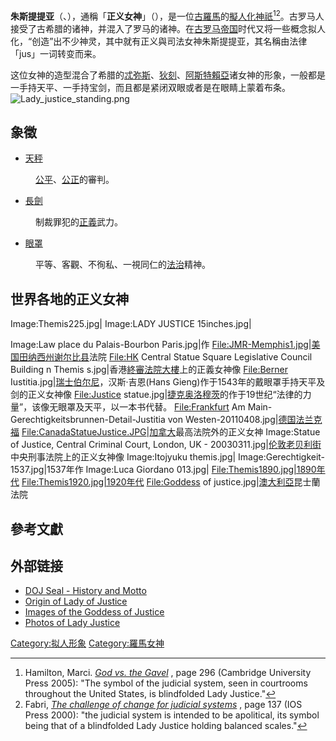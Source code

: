 '''朱斯提提亚'''（{{lang-la|''Iustitia''}}、{{lang-en|Justitia}}），通稱「'''正义女神'''」（{{lang-en|Lady Justice}}），是一位[[古羅馬|古羅馬]]的[[擬人化|擬人化]][[神祇|神祇]]<ref>Hamilton, Marci.  ''[https://books.google.com/books?id=Ox4_vqFCjcEC&pg=PA296&dq=%22lady+justice%22+symbol&lr=&as_brr=3&ei=uXb8Se-IC4GuyATlm5SPBg God vs. the Gavel] {{Wayback|url=https://books.google.com/books?id=Ox4_vqFCjcEC&pg=PA296&dq=%22lady+justice%22+symbol&lr=&as_brr=3&ei=uXb8Se-IC4GuyATlm5SPBg |date=20111027034629 }}'', page 296 (Cambridge University Press 2005): "The symbol of the judicial system, seen in courtrooms throughout the United States, is blindfolded Lady Justice."</ref><ref>Fabri, ''[https://books.google.com/books?id=AwwH0F8iC9QC&pg=PA137&dq=%22lady+justice%22+symbol&lr=&as_brr=3&ei=uXb8Se-IC4GuyATlm5SPBg The challenge of change for judicial systems] {{Wayback|url=https://books.google.com/books?id=AwwH0F8iC9QC&pg=PA137&dq=%22lady+justice%22+symbol&lr=&as_brr=3&ei=uXb8Se-IC4GuyATlm5SPBg |date=20210126060402 }}'', page 137 (IOS Press 2000): "the judicial system is intended to be apolitical, its symbol being that of a blindfolded Lady Justice holding balanced scales."</ref>。古罗马人接受了古希腊的诸神，并混入了罗马的诸神。在[[古罗马帝国|古罗马帝国]]时代又将一些概念拟人化，“创造”出不少神灵，其中就有正义與司法女神朱斯提提亚，其名稱由法律「jus」一词转变而来。

这位女神的造型混合了希腊的[[忒弥斯|忒弥斯]]、[[狄刻|狄刻]]、[[阿斯特賴亞|阿斯特賴亞]]诸女神的形象，一般都是一手持天平、一手持宝剑，而且都是紧闭双眼或者是在眼睛上蒙着布条。
[[File:Lady_justice_standing.png|thumb]]

==象徵==
*[[天秤|天秤]]
:[[公平正義|公平]]、[[公正|公正]]的審判。
*[[長劍|長劍]]
:制裁罪犯的[[正義|正義]]武力。
*[[眼罩|眼罩]]
:平等、客觀、不徇私、一視同仁的[[法治|法治]]精神。

==世界各地的正义女神==
<gallery>
Image:Themis225.jpg|
Image:LADY JUSTICE 15inches.jpg|

Image:Law place du Palais-Bourbon Paris.jpg|{{link-en|讓-雅各·夫雪|Jean-Jacques Feuchere}}作
File:JMR-Memphis1.jpg|[[美国|美国]][[田纳西州|田纳西州]][[谢尔比县_(田纳西州)|谢尔比县]]法院
File:HK Central Statue Square Legislative Council Building n Themis s.jpg|香港[[終審法院大樓|終審法院大樓]]上的正義女神像
File:Berner Iustitia.jpg|[[瑞士|瑞士]][[伯尔尼|伯尔尼]]，汉斯‧吉恩(Hans Gieng)作于1543年的戴眼罩手持天平及剑的正义女神像
File:Justice statue.jpg|[[捷克|捷克]][[奥洛穆茨|奥洛穆茨]]的作于19世纪“法律的力量”，该像无眼罩及天平，以一本书代替。
File:Frankfurt Am Main-Gerechtigkeitsbrunnen-Detail-Justitia von Westen-20110408.jpg|[[德国|德国]][[法兰克福|法兰克福]]
File:CanadaStatueJustice.JPG|[[加拿大|加拿大]]最高法院外的正义女神
Image:Statue of Justice, Central Criminal Court, London, UK - 20030311.jpg|[[伦敦|伦敦]][[老贝利街|老贝利街]]中央刑事法院上的正义女神像
Image:Itojyuku themis.jpg|
Image:Gerechtigkeit-1537.jpg|1537年作
Image:Luca Giordano 013.jpg|
File:Themis1890.jpg|1890年代
File:Themis1920.jpg|1920年代
File:Goddess of justice.jpg|[[澳大利亞|澳大利亞]]昆士蘭法院
</gallery>

==參考文獻==
{{reflist}}

== 外部链接 ==
{{commons category|Iustitia}}
* [http://www.usdoj.gov:80/jmd/ls/dojseal.htm DOJ Seal - History and Motto] {{Wayback|url=http://www.usdoj.gov/jmd/ls/dojseal.htm |date=20090830040622 }}
* [https://web.archive.org/web/20051125021458/http://www.commonlaw.com/Justice.html Origin of Lady of Justice]
* [http://members.tripod.com/mdean/justice.html Images of the Goddess of Justice] {{Wayback|url=http://members.tripod.com/mdean/justice.html |date=20210220080126 }}
* [https://web.archive.org/web/20060131153226/http://radio.cz/pictures/policie/spravedlnost1.jpg Photos of Lady Justice]

{{羅馬神話}}
{{Authority control}}
[[Category:拟人形象|Category:拟人形象]]
[[Category:羅馬女神|Category:羅馬女神]]